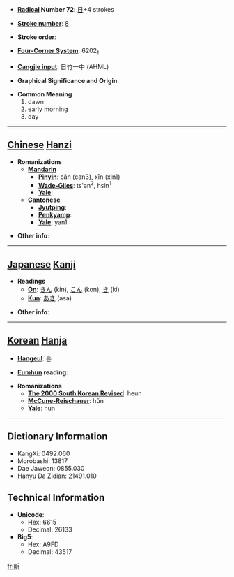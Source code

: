 * '''[[Wiktionary:Chinese radical index| Radical]] Number 72''': [[Wiktionary:Chinese radical index 日|日]]+4 strokes

* '''[[Wiktionary:Chinese total strokes index|Stroke number]]''': [[Wiktionary:Chinese total strokes index 8|8]]

* '''Stroke order''': 

* '''[[Wiktionary:Chinese four corner index|Four-Corner System]]''': 6202<sub>1</sub>

* '''[[Wiktionary:Chinese Cangjie index|Cangjie input]]''': 日竹一中 (AHML)

* '''Graphical Significance and Origin''': 

* '''Common Meaning'''
*#dawn
*# early morning
*# day


----

== [[Chinese]] [[Hanzi]] ==

* '''Romanizations'''
** '''[[Mandarin]]'''
*** '''[[Pinyin]]''': cǎn (can3), xīn (xin1)
*** '''[[Wade-Giles]]''': ts'an<sup>3</sup>, hsin<sup>1</sup>
*** '''[[Yale]]''': 
** '''[[Cantonese]]'''
*** '''[[Jyutping]]''':
*** '''[[Penkyamp]]''': 
*** '''[[Yale]]''': yan1

* '''Other info''': 

----

== [[Japanese]] [[Kanji]] ==

* '''Readings'''
** '''[[On]]''': [[きん]] (kin), [[こん]] (kon), [[き]] (ki)
** '''[[Kun]]''': [[あさ]] (asa)

* '''Other info''':  

----

== [[Korean]] [[Hanja]] ==

* '''[[Hangeul]]''': 흔

* '''[[Eumhun]] reading''': 

* '''Romanizations'''
** '''[[The 2000 South Korean Revised Romanization|The 2000 South Korean Revised]]''': heun
** '''[[McCune-Reischauer]]''': hŭn
** '''[[Yale]]''': hun

----

== Dictionary Information ==

* KangXi: 0492.060
* Morobashi: 13817
* Dae Jaweon: 0855.030
* Hanyu Da Zidian: 21491.010

== Technical Information ==

* '''Unicode''':
** Hex: 6615
** Decimal: 26133
* '''Big5''':
** Hex: A9FD
** Decimal: 43517

[[fr:昕]]